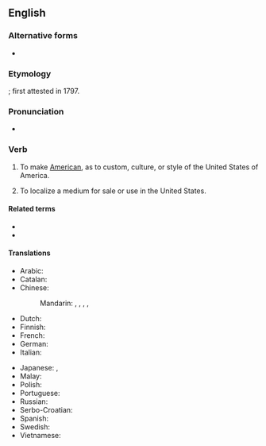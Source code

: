 {{also|americanize}}
==English==

===Alternative forms===
* {{l|en|Americanise}}

===Etymology===
{{suffix|American|ize|lang=en}}; first attested in 1797.

===Pronunciation===
* {{audio|en-us-Americanize.ogg|Audio (US)|lang=en}}

===Verb===
{{en-verb|Americaniz}}

# {{lb|en|US|Canada}} To make [[American]], as to custom, culture, or style of the United States of America.
# {{lb|en|US|Canada}} To localize a medium for sale or use in the United States.

====Related terms====
* {{l|en|Americanization}}
* {{l|en|Americanism}}

====Translations====
{{trans-top|to make American}}
* Arabic: {{t|ar|أَمْرَكَ}}
* Catalan: {{t+|ca|americanitzar}}
* Chinese:
*: Mandarin: {{t|cmn|美國化|sc=Hani}}, {{t|cmn|美国化|tr=měiguóhuà|sc=Hani}}, {{t+|cmn|美化|tr=měihuà|sc=Hani}}, {{t|cmn|美語用法|sc=Hani}}, {{t|cmn|美语用法|tr=Měiyǔ yòngfǎ|sc=Hani}} {{qualifier|linguistically}}
* Dutch: {{t|nl|amerikaniseren}}
* Finnish: {{t|fi|amerikkalaistaa}}
* French: {{t+|fr|américaniser}}
* German: {{t|de|amerikanisieren}}
* Italian: {{t|it|americanizzare}}
{{trans-mid}}
* Japanese: {{t|ja|[[アメリカ]][[風]]に[[する]]|tr=Amerika-fū ni suru|sc=Jpan}}, {{t|ja|アメリカナイズ|tr=amerikanaizu suru|alt=アメリカナイズする|sc=Jpan}}
* Malay: {{t|ms|amerikakan}}
* Polish: {{t+|pl|amerykanizować}}
* Portuguese: {{t+|pt|americanizar}}
* Russian: {{t+|ru|американизи́ровать|impf|pf}}
* Serbo-Croatian: {{t+|sh|amerikanizirati}}
* Spanish: {{t+|es|americanizar}}
* Swedish: {{t+|sv|amerikanisera}}
* Vietnamese: {{t|vi|Mỹ hóa}}
{{trans-bottom}}